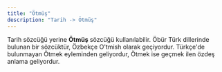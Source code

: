 ```yaml
---
title: "Ötmüş"
description: "Tarih -> Ötmüş"
---
```


Tarih sözcüğü yerine **Ötmüş** sözcüğü kullanılabilir. Öbür Türk dillerinde bulunan bir sözcüktür, Özbekçe O'tmish olarak geçiyordur.
Türkçe'de bulunmayan Ötmek eyleminden geliyordur, Ötmek ise geçmek ilen özdeş anlama geliyordur.